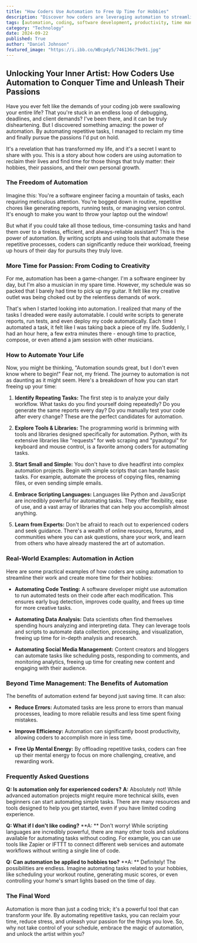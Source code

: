 ```yaml
---
title: "How Coders Use Automation to Free Up Time for Hobbies"
description: "Discover how coders are leveraging automation to streamline their workflow, reduce repetitive tasks, and reclaim valuable time for pursuing their passions. This blog post explores the benefits of automation and provides practical tips to help you get started."
tags: [automation, coding, software development, productivity, time management, hobbies, passion, work-life balance, python, javascript, scripts, tools, libraries]
category: "Technology"
date: 2024-09-22
published: True
author: "Daniel Johnson"
featured_image: "https://i.ibb.co/WBcp4y5/746136c79e91.jpg"
---
```


##  Unlocking Your Inner Artist: How Coders Use Automation to Conquer Time and Unleash Their Passions

Have you ever felt like the demands of your coding job were swallowing your entire life?  That you're stuck in an endless loop of debugging, deadlines, and client demands?  I've been there, and it can be truly disheartening.  But I discovered something amazing: the power of automation. By automating repetitive tasks, I managed to reclaim my time and finally pursue the passions I'd put on hold. 

It's a revelation that has transformed my life, and it's a secret I want to share with you. This is a story about how coders are using automation to reclaim their lives and find time for those things that truly matter: their hobbies, their passions, and their own personal growth.

### The Freedom of Automation

Imagine this: You're a software engineer facing a mountain of tasks, each requiring meticulous attention. You're bogged down in routine, repetitive chores like generating reports, running tests, or managing version control.  It's enough to make you want to throw your laptop out the window!

But what if you could  take all those tedious, time-consuming tasks and hand them over to a tireless, efficient, and always-reliable assistant?  This is the power of automation. By writing scripts and using tools that automate these repetitive processes, coders can significantly reduce their workload, freeing up hours of their day for pursuits they truly love.

###  More Time for Passion: From Coding to Creativity

For me, automation has been a game-changer. I'm a software engineer by day, but I'm also a musician in my spare time.  However, my schedule was so packed that I barely had time to pick up my guitar. It felt like my creative outlet was being choked out by the relentless demands of work.

That's when I started looking into automation. I realized that many of the tasks I dreaded were easily automatable. I could write scripts to generate reports, run tests, and even deploy my code automatically.  Each time I automated a task, it felt like I was taking back a piece of my life.  Suddenly, I had an hour here, a few extra minutes there - enough time to practice, compose, or even attend a jam session with other musicians. 

### How to Automate Your Life

Now, you might be thinking, "Automation sounds great, but I don't even know where to begin!" Fear not, my friend.  The journey to automation is not as daunting as it might seem.  Here's a breakdown of how you can start freeing up your time:

1. **Identify Repeating Tasks:** The first step is to analyze your daily workflow. What tasks do you find yourself doing repeatedly?  Do you generate the same reports every day? Do you manually test your code after every change?   These are the perfect candidates for automation.

2. **Explore Tools & Libraries:** The programming world is brimming with tools and libraries designed specifically for automation.  Python, with its extensive libraries like "requests" for web scraping and "pyautogui" for keyboard and mouse control, is a favorite among coders for automating tasks. 

3. **Start Small and Simple:**  You don't have to dive headfirst into complex automation projects. Begin with simple scripts that can handle basic tasks.  For example, automate the process of copying files, renaming files, or even sending simple emails.

4. **Embrace Scripting Languages:**  Languages like Python and JavaScript are incredibly powerful for automating tasks.  They offer flexibility, ease of use, and a vast array of libraries that can help you accomplish almost anything.

5. **Learn from Experts:** Don't be afraid to reach out to experienced coders and seek guidance.  There's a wealth of online resources, forums, and communities where you can ask questions, share your work, and learn from others who have already mastered the art of automation.

### Real-World Examples: Automation in Action

Here are some practical examples of how coders are using automation to streamline their work and create more time for their hobbies:

* **Automating Code Testing:**  A software developer might use automation to run automated tests on their code after each modification.  This ensures early bug detection, improves code quality, and frees up time for more creative tasks.

* **Automating Data Analysis:**  Data scientists often find themselves spending hours analyzing and interpreting data. They can leverage tools and scripts to automate data collection, processing, and visualization, freeing up time for in-depth analysis and research. 

* **Automating Social Media Management:**  Content creators and bloggers can automate tasks like scheduling posts, responding to comments, and monitoring analytics, freeing up time for creating new content and engaging with their audience. 

###  Beyond Time Management: The Benefits of Automation

The benefits of automation extend far beyond just saving time.  It can also:

* **Reduce Errors:**  Automated tasks are less prone to errors than manual processes, leading to more reliable results and less time spent fixing mistakes.

* **Improve Efficiency:**  Automation can significantly boost productivity, allowing coders to accomplish more in less time.

* **Free Up Mental Energy:**  By offloading repetitive tasks, coders can free up their mental energy to focus on more challenging, creative, and rewarding work.

### Frequently Asked Questions

**Q: Is automation only for experienced coders?**
**A:**  Absolutely not!  While advanced automation projects might require more technical skills, even beginners can start automating simple tasks.  There are many resources and tools designed to help you get started, even if you have limited coding experience.

**Q:  What if I don't like coding?**
**A:  ** Don't worry!  While scripting languages are incredibly powerful, there are many other tools and solutions available for automating tasks without coding. For example, you can use tools like Zapier or IFTTT to connect different web services and automate workflows without writing a single line of code.

**Q: Can automation be applied to hobbies too?**
**A:  ** Definitely!  The possibilities are endless.  Imagine automating tasks related to your hobbies, like  scheduling your workout routine, generating music scores, or even controlling your home's smart lights based on the time of day.

###  The Final Word

Automation is more than just a coding trick; it's a powerful tool that can transform your life. By automating repetitive tasks, you can reclaim your time, reduce stress, and unleash your passion for the things you love.  So, why not take control of your schedule, embrace the magic of automation, and unlock the artist within you?